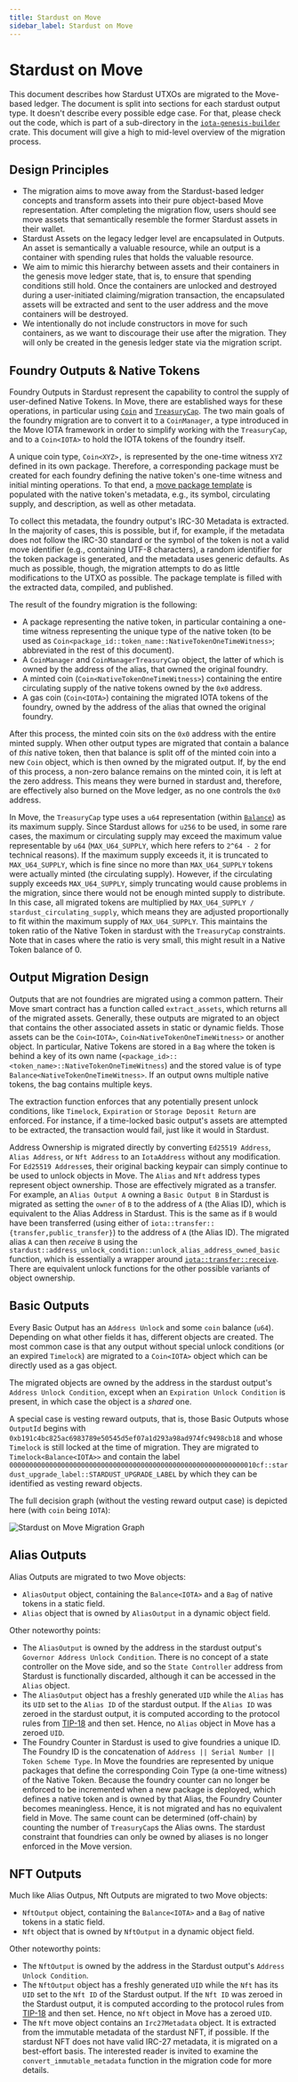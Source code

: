 ```yaml
---
title: Stardust on Move
sidebar_label: Stardust on Move
---
```


# Stardust on Move

This document describes how Stardust UTXOs are migrated to the Move-based ledger. The document is split into sections for
each stardust output type. It doesn't describe every possible edge case. For that, please check out the code, which is
part of a sub-directory in the
[`iota-genesis-builder`](https://github.com/iotaledger/iota/tree/develop/crates/iota-genesis-builder/src/stardust)
crate. This document will give a high to mid-level overview of the migration process.

## Design Principles

- The migration aims to move away from the Stardust-based ledger concepts and transform assets into their pure
  object-based Move representation. After completing the migration flow, 
  users should see move assets that semantically resemble the former Stardust assets in their wallet.
- Stardust Assets on the legacy ledger level are encapsulated in Outputs. An asset is semantically a valuable resource,
  while an output is a container with spending rules that holds the valuable resource.
- We aim to mimic this hierarchy between assets and their containers in the genesis move ledger state, that is, to
  ensure that spending conditions still hold. Once the containers are unlocked and destroyed during a user-initiated
  claiming/migration transaction, the encapsulated assets will be extracted and sent to the user address and the move
  containers will be destroyed.
- We intentionally do not include constructors in move for such containers, as we want to discourage their use 
  after the migration. They will only be created in the genesis ledger state via the migration script.

## Foundry Outputs & Native Tokens

Foundry Outputs in Stardust represent the capability to control the supply of user-defined Native Tokens. In Move, there
are established ways for these operations, in particular using
[`Coin`](../../../references/framework/iota-framework/coin.md#resource-coin) and
[`TreasuryCap`](../../../references/framework/iota-framework/coin.md#resource-treasurycap). The two main goals of the foundry
migration are to convert it to a `CoinManager`, a type introduced in the Move IOTA framework in order to simplify
working with the `TreasuryCap`, and to a `Coin<IOTA>` to hold the IOTA tokens of the foundry itself.

A unique coin type, `Coin<XYZ>,` is represented by the one-time witness `XYZ` defined in its own package. Therefore, a 
corresponding package must be created for each foundry defining the native token's one-time witness and initial minting
operations. To that end, a
[move package template](https://github.com/iotaledger/iota/tree/develop/crates/iota-genesis-builder/src/stardust/native_token/package_template/sources/native_token_template.move)
is populated with the native token's metadata, e.g., its symbol, circulating supply, and description, as well as other
metadata.

To collect this metadata, the foundry output's IRC-30 Metadata is extracted. In the majority of cases, this is possible,
but if, for example, if the metadata does not follow the IRC-30 standard or the symbol of the token is not a valid move
identifier (e.g., containing UTF-8 characters), a random identifier for the token package is generated, and the metadata
uses generic defaults. As much as possible, though, the migration attempts to do as little modifications to the UTXO as
possible. The package template is filled with the extracted data, compiled, and published.

The result of the foundry migration is the following:

- A package representing the native token, in particular containing a one-time witness representing the unique type of
  the native token (to be used as `Coin<package_id::token_name::NativeTokenOneTimeWitness>`; abbreviated in the rest of
  this document).
- A `CoinManager` and `CoinManagerTreasuryCap` object, the latter of which is owned by the address of the alias, that
  owned the original foundry.
- A minted coin (`Coin<NativeTokenOneTimeWitness>`) containing the entire circulating supply of the native tokens owned
  by the `0x0` address.
- A gas coin (`Coin<IOTA>`) containing the migrated IOTA tokens of the foundry, owned by the address of the alias that
  owned the original foundry.

After this process, the minted coin sits on the `0x0` address with the entire minted supply. When other output types are
migrated that contain a balance of _this_ native token, then that balance is split off of the minted coin into a new
`Coin` object, which is then owned by the migrated output. If, by the end of this process, a non-zero balance remains on
the minted coin, it is left at the zero address. This means they were burned in stardust and, therefore, are effectively
also burned on the Move ledger, as no one controls the `0x0` address.

In Move, the `TreasuryCap` type uses a `u64` representation (within
[`Balance`](../../../references/framework/iota-framework/balance.md#struct-balance)) as its maximum supply. Since Stardust allows
for `u256` to be used, in some rare cases, the maximum or circulating supply may exceed the maximum value representable by
`u64` (`MAX_U64_SUPPLY`, which here refers to `2^64 - 2` for technical reasons). If the maximum supply exceeds it, it is
truncated to `MAX_U64_SUPPLY`, which is fine since no more than `MAX_U64_SUPPLY` tokens were actually minted (the
circulating supply). However, if the circulating supply exceeds `MAX_U64_SUPPLY`, simply truncating would cause problems
in the migration, since there would not be enough minted supply to distribute. In this case, all migrated tokens are
multiplied by `MAX_U64_SUPPLY / stardust_circulating_supply`, which means they are adjusted proportionally to fit within
the maximum supply of `MAX_U64_SUPPLY`. This maintains the token ratio of the Native Token in stardust with the
`TreasuryCap` constraints. Note that in cases where the ratio is very small, this might result in a Native Token
balance of 0.

## Output Migration Design

Outputs that are not foundries are migrated using a common pattern. Their Move smart contract has a function called
`extract_assets`, which returns all of the migrated assets. Generally, these outputs are migrated to an object that
contains the other associated assets in static or dynamic fields. Those assets can be the `Coin<IOTA>`,
`Coin<NativeTokenOneTimeWitness>` or another object. In particular, Native Tokens are stored in a `Bag` where the token
is behind a key of its own name (`<package_id>::<token_name>::NativeTokenOneTimeWitness`) and the stored value is of
type `Balance<NativeTokenOneTimeWitness>`. If an output owns multiple native tokens, the bag contains multiple keys.

The extraction function enforces that any potentially present unlock conditions, like `Timelock`, `Expiration` or
`Storage Deposit Return` are enforced. For instance, if a time-locked basic output's assets are attempted to be
extracted, the transaction would fail, just like it would in Stardust.

Address Ownership is migrated directly by converting `Ed25519 Address`, `Alias Address`, or `Nft Address` to an
`IotaAddress` without any modification. For `Ed25519 Address`es, their original backing keypair can
simply continue to be used to unlock objects in Move. The `Alias` and `Nft` address types represent object ownership.
Those are effectively migrated as a transfer. For example, an `Alias Output A` owning a `Basic Output B` in Stardust is
migrated as setting the `owner` of `B` to the address of `A` (the Alias ID), which is equivalent to the Alias Address in
Stardust. This is the same as if `B` would have been transferred (using either of
`iota::transfer::{transfer,public_transfer}`) to the address of `A` (the Alias ID). The migrated alias `A` can then
_receive_ `B` using the `stardust::address_unlock_condition::unlock_alias_address_owned_basic` function, which is
essentially a wrapper around
[`iota::transfer::receive`](../../../references/framework/iota-framework/transfer#function-receive). There are equivalent unlock
functions for the other possible variants of object ownership.

## Basic Outputs

Every Basic Output has an `Address Unlock` and some `coin` balance (`u64`). Depending on what other fields it has,
different objects are created. The most common case is that any output without special unlock conditions (or an expired
`Timelock`) are migrated to a `Coin<IOTA>` object which can be directly used as a gas object.

The migrated objects are owned by the address in the stardust output's `Address Unlock Condition`, except when an
`Expiration Unlock Condition` is present, in which case the object is a _shared_ one.

A special case is vesting reward outputs, that is, those Basic Outputs whose `OutputId` begins with
`0xb191c4bc825ac6983789e50545d5ef07a1d293a98ad974fc9498cb18` and whose `Timelock` is still locked at the time of
migration. They are migrated to `Timelock<Balance<IOTA>>` and contain the label
`00000000000000000000000000000000000000000000000000000000000010cf::stardust_upgrade_label::STARDUST_UPGRADE_LABEL` by
which they can be identified as vesting reward objects.

The full decision graph (without the vesting reward output case) is depicted here (with `coin` being `IOTA`):

![Stardust on Move Migration Graph](/img/guides/developer/advanced/stardust-on-move/stardust-on-move-migration-graph.svg)

## Alias Outputs

Alias Outputs are migrated to two Move objects:

- `AliasOutput` object, containing the `Balance<IOTA>` and a `Bag` of native tokens in a static field.
- `Alias` object that is owned by `AliasOutput` in a dynamic object field.

Other noteworthy points:

- The `AliasOutput` is owned by the address in the stardust output's `Governor Address Unlock Condition`. There is no
  concept of a state controller on the Move side, and so the `State Controller` address from Stardust is functionally
  discarded, although it can be accessed in the `Alias` object.
- The `AliasOutput` object has a freshly generated `UID` while the `Alias` has its `UID` set to the `Alias ID` of the
  stardust output. If the `Alias ID` was zeroed in the stardust output, it is computed according to the protocol rules
  from [TIP-18](https://wiki.iota.org/tips/tips/TIP-0018/) and then set. Hence, no `Alias` object in Move has a zeroed
  `UID`.
- The Foundry Counter in Stardust is used to give foundries a unique ID. The Foundry ID is the concatenation of
  `Address || Serial Number || Token Scheme Type`. In Move the foundries are represented by unique packages that define
  the corresponding Coin Type (a one-time witness) of the Native Token. Because the foundry counter can no longer be
  enforced to be incremented when a new package is deployed, which defines a native token and is owned by that Alias,
 the Foundry Counter becomes meaningless. Hence, it is not migrated and has no equivalent field in Move. The
  same count can be determined (off-chain) by counting the number of `TreasuryCap`s the Alias owns. The
  stardust constraint that foundries can only be owned by aliases is no longer enforced in the Move version.

## NFT Outputs

Much like Alias Outpus, Nft Outputs are migrated to two Move objects:

- `NftOutput` object, containing the `Balance<IOTA>` and a `Bag` of native tokens in a static field.
- `Nft` object that is owned by `NftOutput` in a dynamic object field.

Other noteworthy points:

- The `NftOutput` is owned by the address in the Stardust output's `Address Unlock Condition`.
- The `NftOutput` object has a freshly generated `UID` while the `Nft` has its `UID` set to the `Nft ID` of the Stardust
  output. If the `Nft ID` was zeroed in the Stardust output, it is computed according to the protocol rules from
  [TIP-18](https://wiki.iota.org/tips/tips/TIP-0018/) and then set. Hence, no `Nft` object in Move has a zeroed `UID`.
- The `Nft` move object contains an `Irc27Metadata` object. It is extracted from the immutable metadata of the stardust
  NFT, if possible. If the stardust NFT does not have valid IRC-27 metadata, it is migrated on a best-effort basis. The
  interested reader is invited to examine the `convert_immutable_metadata` function in the migration code for more
  details.
